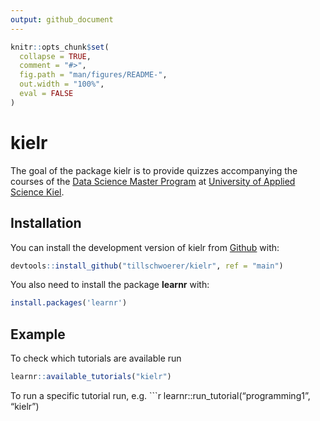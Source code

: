 ```yaml
---
output: github_document
---
```


<!-- README.md is generated from README.Rmd. Please edit that file -->

```r
knitr::opts_chunk$set(
  collapse = TRUE,
  comment = "#>",
  fig.path = "man/figures/README-",
  out.width = "100%",
  eval = FALSE
)
```

# kielr

<!-- badges: start -->
<!-- badges: end -->

The goal of the package kielr is to provide quizzes accompanying the courses of the [Data Science Master Program](https://www.fh-kiel.de/fachbereiche/data-science-interdisziplinaerer-studiengang/) at [University of Applied Science Kiel](https://www.fh-kiel.de/).

## Installation

You can install the development version of kielr from [Github](https://github.com/tillschwoerer/kielr) with:

```r
devtools::install_github("tillschwoerer/kielr", ref = "main")
```

You also need to install the package **learnr** with:

```r
install.packages('learnr')
```


## Example

To check which tutorials are available run
```r
learnr::available_tutorials("kielr")
```
To run a specific tutorial run, e.g.
```r
learnr::run_tutorial("programming1", "kielr")